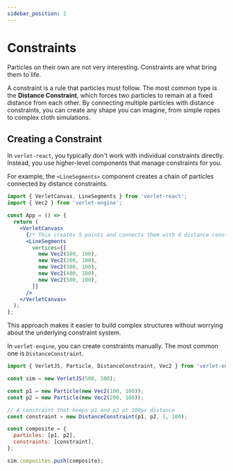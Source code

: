 ```yaml
---
sidebar_position: 2
---
```


# Constraints

Particles on their own are not very interesting. Constraints are what bring them to life.

A constraint is a rule that particles must follow. The most common type is the **Distance Constraint**, which forces two particles to remain at a fixed distance from each other. By connecting multiple particles with distance constraints, you can create any shape you can imagine, from simple ropes to complex cloth simulations.

## Creating a Constraint


<Tabs groupId="lang">
  <TabItem value="react" label="React">

  In `verlet-react`, you typically don't work with individual constraints directly. Instead, you use higher-level components that manage constraints for you.

  For example, the `<LineSegments>` component creates a chain of particles connected by distance constraints.

  ```jsx
  import { VerletCanvas, LineSegments } from 'verlet-react';
  import { Vec2 } from 'verlet-engine';

  const App = () => {
    return (
      <VerletCanvas>
        {/* This creates 5 points and connects them with 4 distance constraints */}
        <LineSegments
          vertices={[
            new Vec2(100, 100),
            new Vec2(200, 100),
            new Vec2(300, 100),
            new Vec2(400, 100),
            new Vec2(500, 100),
          ]}
        />
      </VerletCanvas>
    );
  };
  ```
  This approach makes it easier to build complex structures without worrying about the underlying constraint system.

  </TabItem>
  <TabItem value="js" label="JavaScript">

  In `verlet-engine`, you can create constraints manually. The most common one is `DistanceConstraint`.

  ```javascript
  import { VerletJS, Particle, DistanceConstraint, Vec2 } from 'verlet-engine';

  const sim = new VerletJS(500, 500);

  const p1 = new Particle(new Vec2(100, 100));
  const p2 = new Particle(new Vec2(200, 100));

  // A constraint that keeps p1 and p2 at 100px distance
  const constraint = new DistanceConstraint(p1, p2, 1, 100);

  const composite = {
    particles: [p1, p2],
    constraints: [constraint],
  };

  sim.composites.push(composite);
  ```

  </TabItem>
</Tabs>
